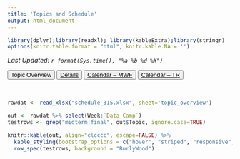 ```yaml
---
title: 'Topics and Schedule'
output: html_document
---
```

```r
library(dplyr);library(readxl); library(kableExtra);library(stringr)
options(knitr.table.format = "html", knitr.kable.NA = '') 
```
_Last Updated: `r format(Sys.time(), "%a %b %d %X")` _
<br>


<button type="button" class="btn btn-secondary">
  Topic Overview
</button>
<button type="button" class="btn btn-secondary disabled">
  <a href="schedule_details.html" style="color:inherit"> Details </a>
</button>
<button type="button" class="btn btn-secondary disabled">
  <a href="https://calendar.google.com/calendar?cid=bWFpbC5jc3VjaGljby5lZHVfMTZzajc3c2ZlbXA5a3FnaXMyZzg5ajkxZTBAZ3JvdXAuY2FsZW5kYXIuZ29vZ2xlLmNvbQ" style="color:inherit"> Calendar -- MWF </a>
</button>
<button type="button" class="btn btn-secondary disabled">
  <a href="https://calendar.google.com/calendar?cid=bWFpbC5jc3VjaGljby5lZHVfbmM2NnBhamk1bHFxbWQ2dXFmdTFzZGZ2bHNAZ3JvdXAuY2FsZW5kYXIuZ29vZ2xlLmNvbQ" style="color:inherit"> Calendar -- TR </a>
</button>

<br>
```r
rawdat <- read_xlsx("schedule_315.xlsx", sheet='topic_overview')
```
  
```r
out <- rawdat %>% select(Week:`Data Camp`)
testrows <- grep("midterm|final", out$Topic, ignore.case=TRUE)

knitr::kable(out, align="clcccc", escape=FALSE) %>% 
  kable_styling(bootstrap_options = c("hover", "striped", "responsive", "bordered")) %>% 
  row_spec(testrows, background = "BurlyWood")
```


